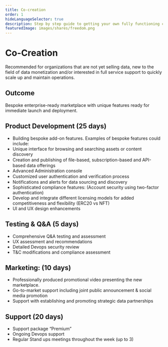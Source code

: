 ```yaml
---
title: Co-creation
order: 1
hideLanguageSelector: true
description: Step by step guide to getting your own fully functioning customised fork of Ocean backend components deployed and working.
featuredImage: images/shares/freedom.png
---
```


# Co-Creation

Recommended for organizations that are not yet selling data, new to the field of data monetization and/or interested in full service support to quickly scale up and maintain operations.  

## Outcome

Bespoke enterprise-ready marketplace with unique features ready for immediate launch and deployment.

## Product Development (25 days)

- Building bespoke add-on features. Examples of bespoke features could include:
 - Unique interface for browsing and searching assets or content discovery 
 - Creation and publishing of ﬁle-based, subscription-based and API-based data offerings
 - Advanced Administration console
 - Customized user authentication and veriﬁcation process
 - Notifications and alerts for data sourcing and discovery 
 - Sophisticated compliance features: (Account security using two-factor authentication)
- Develop and integrate different licensing models for added competitiveness and flexibility (ERC20 vs NFT)
- UI and UX design enhancements

## Testing & Q&A (5 days)
- Comprehensive Q&A testing and assessment
- UX assessment and recommendations
- Detailed Devops security review
- T&C modifications and compliance assessment  

## Marketing: (10 days)
- Professionally produced promotional video presenting the new marketplace. 
- Go-to-market support including joint public announcement & social media promotion
- Support with establishing and promoting strategic data partnerships

## Support (20 days)
- Support package “Premium”
- Ongoing Devops support
- Regular Stand ups meetings throughout the week (up to 3)




